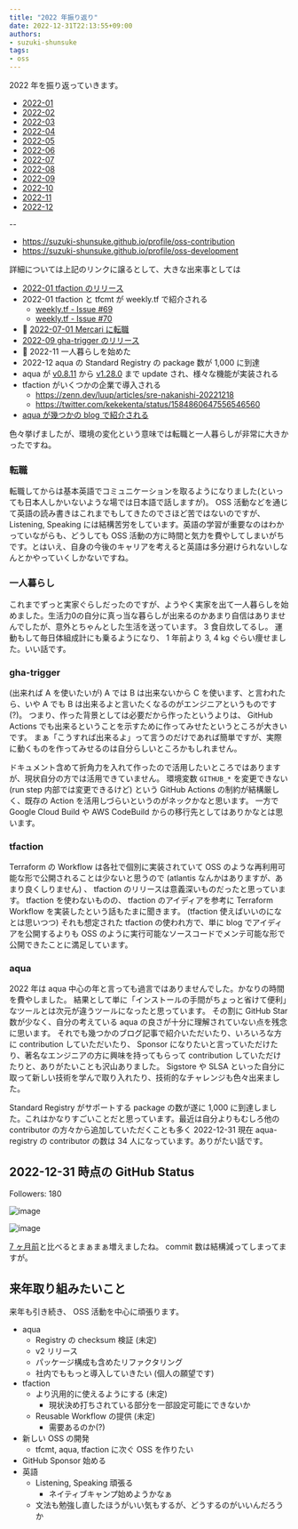 ```yaml
---
title: "2022 年振り返り"
date: 2022-12-31T22:13:55+09:00
authors:
- suzuki-shunsuke
tags:
- oss
---
```



2022 年を振り返っていきます。

* [2022-01](https://zenn.dev/shunsuke_suzuki/articles/what-i-did-2022-01)
* [2022-02](what-i-did-2022-02.md)
* [2022-03](what-i-did-2022-03.md)
* [2022-04](what-i-did-2022-04.md)
* [2022-05](what-i-did-2022-05.mdx)
* [2022-06](what-i-did-2022-06.mdx)
* [2022-07](what-i-did-2022-07.mdx)
* [2022-08](what-i-did-2022-08.mdx)
* [2022-09](what-i-did-2022-09.mdx)
* [2022-10](what-i-did-2022-10.mdx)
* [2022-11](what-i-did-2022-11.mdx)
* [2022-12](what-i-did-2022-12.mdx)

--

* https://suzuki-shunsuke.github.io/profile/oss-contribution
* https://suzuki-shunsuke.github.io/profile/oss-development

詳細については上記のリンクに譲るとして、大きな出来事としては

- [2022-01 tfaction のリリース](https://zenn.dev/shunsuke_suzuki/articles/tfaction-introduction)
- 2022-01 tfaction と tfcmt が weekly.tf で紹介される
  - [weekly.tf - Issue #69](https://weekly.tf/issues/weekly-tf-issue-69-tools-for-terraform-workflow-tfcmt-compost-trunk-tfnotify-multi-end-deploy-hcl2json-984084)
  - [weekly.tf - Issue #70](https://weekly.tf/issues/weekly-tf-issue-70-monorepos-platform-infra-team-terraform-scale-environment-as-code-995507)
- :rocket: [2022-07-01 Mercari に転職](job-change-2022-06.mdx)
- [2022-09 gha-trigger のリリース](https://zenn.dev/shunsuke_suzuki/articles/gha-trigger-action)
- :rocket: 2022-11 一人暮らしを始めた
- 2022-12 aqua の Standard Registry の package 数が 1,000 に到達
- aqua が [v0.8.11](https://github.com/aquaproj/aqua/releases/tag/v0.8.11) から [v1.28.0](https://github.com/aquaproj/aqua/releases/tag/v1.28.0) まで update され、様々な機能が実装される
- tfaction がいくつかの企業で導入される
  - https://zenn.dev/luup/articles/sre-nakanishi-20221218
  - https://twitter.com/kekekenta/status/1584860647556546560
- [aqua が幾つかの blog で紹介される](https://aquaproj.github.io/docs/slide-blog#non-official-blogs)

色々挙げましたが、環境の変化という意味では転職と一人暮らしが非常に大きかったですね。

### 転職

転職してからは基本英語でコミュニケーションを取るようになりました(といっても日本人しかいないような場では日本語で話しますが)。
OSS 活動などを通じて英語の読み書きはこれまでもしてきたのでさほど苦ではないのですが、 Listening, Speaking には結構苦労をしています。英語の学習が重要なのはわかっていながらも、どうしても OSS 活動の方に時間と気力を費やしてしまいがちです。とはいえ、自身の今後のキャリアを考えると英語は多分避けられないしなんとかやっていくしかないですね。

### 一人暮らし

これまでずっと実家ぐらしだったのですが、ようやく実家を出て一人暮らしを始めました。生活力0の自分に真っ当な暮らしが出来るのかあまり自信はありませんでしたが、意外とちゃんとした生活を送っています。 3 食自炊してるし。
運動もして毎日体組成計にも乗るようになり、 1 年前より 3, 4 kg ぐらい痩せました。いい話です。

### gha-trigger

(出来れば A を使いたいが) A では B は出来ないから C を使います、と言われたら、いや A でも B は出来るよと言いたくなるのがエンジニアというものです(?)。
つまり、作った背景としては必要だから作ったというよりは、 GitHub Actions でも出来るということを示すために作ってみせたというところが大きいです。
まぁ「こうすれば出来るよ」って言うのだけであれば簡単ですが、実際に動くものを作ってみせるのは自分らしいところかもしれません。

ドキュメント含めて折角力を入れて作ったので活用したいところではありますが、現状自分の方では活用できていません。
環境変数 `GITHUB_*` を変更できない(run step 内部では変更できるけど) という GitHub Actions の制約が結構厳しく、既存の Action を活用しづらいというのがネックかなと思います。
一方で Google Cloud Build や AWS CodeBuild からの移行先としてはありかなとは思います。

### tfaction

Terraform の Workflow は各社で個別に実装されていて OSS のような再利用可能な形で公開されることは少ないと思うので (atlantis なんかはありますが、あまり良くしりません) 、 tfaction のリリースは意義深いものだったと思っています。
tfaction を使わないものの、 tfaction のアイディアを参考に Terraform Workflow を実装したという話もたまに聞きます。 (tfaction 使えばいいのになとは思いつつ) それも想定された tfaction の使われ方で、単に blog でアイディアを公開するよりも OSS のように実行可能なソースコードでメンテ可能な形で公開できたことに満足しています。

### aqua

2022 年は aqua 中心の年と言っても過言ではありませんでした。かなりの時間を費やしました。
結果として単に「インストールの手間がちょっと省けて便利」なツールとは次元が違うツールになったと思っています。
その割に GitHub Star 数が少なく、自分の考えている aqua の良さが十分に理解されていない点を残念に思います。
それでも幾つかのブログ記事で紹介いただいたり、いろいろな方に contribution していただいたり、 Sponsor になりたいと言っていただけたり、著名なエンジニアの方に興味を持ってもらって contribution していただけたりと、ありがたいことも沢山ありました。
Sigstore や SLSA といった自分に取って新しい技術を学んで取り入れたり、技術的なチャレンジも色々出来ました。

Standard Registry がサポートする package の数が遂に 1,000 に到達しました。これはかなりすごいことだと思っています。最近は自分よりもむしろ他の contributor の方々から追加していただくことも多く 2022-12-31 現在 aqua-registry の contributor の数は 34 人になっています。ありがたい話です。

## 2022-12-31 時点の GitHub Status

Followers: 180

![image](https://user-images.githubusercontent.com/13323303/210130405-7096c36a-a39c-4097-b064-450174dc092a.png)

![image](https://user-images.githubusercontent.com/13323303/210130410-a5dfdf9a-6094-4371-9cd1-102ad13cb0e5.png)

[7 ヶ月前](job-change-2022-06.mdx/#%E3%81%8A%E3%81%BE%E3%81%91-oss-%E6%B4%BB%E5%8B%95%E3%81%AE%E6%8C%AF%E3%82%8A%E8%BF%94%E3%82%8A)と比べるとまぁまぁ増えましたね。 commit 数は結構減ってしまってますが。

## 来年取り組みたいこと

来年も引き続き、 OSS 活動を中心に頑張ります。

* aqua
  * Registry の checksum 検証 (未定)
  * v2 リリース
  * パッケージ構成も含めたリファクタリング
  * 社内でももっと導入していきたい (個人の願望です)
* tfaction
  * より汎用的に使えるようにする (未定)
    * 現状決め打ちされている部分を一部設定可能にできないか
  * Reusable Workflow の提供 (未定)
    * 需要あるのか(?)
* 新しい OSS の開発
  * tfcmt, aqua, tfaction に次ぐ OSS を作りたい
* GitHub Sponsor 始める
* 英語
  * Listening, Speaking 頑張る
    * ネイティブキャンプ始めようかなぁ
  * 文法も勉強し直したほうがいい気もするが、どうするのがいいんだろうか
